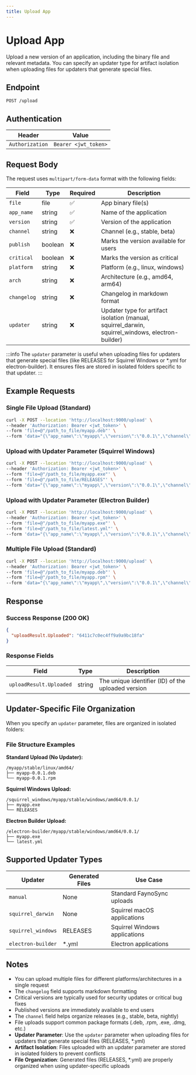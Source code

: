 ```yaml
---
title: Upload App
---
```


# Upload App

Upload a new version of an application, including the binary file and relevant metadata. You can specify an updater type for artifact isolation when uploading files for updaters that generate special files.

## Endpoint

```
POST /upload
```

## Authentication

| Header | Value |
|--------|-------|
| `Authorization` | `Bearer <jwt_token>` |

## Request Body

The request uses `multipart/form-data` format with the following fields:

| Field | Type | Required | Description |
|-------|------|----------|-------------|
| `file` | file | ✅ | App binary file(s) |
| `app_name` | string | ✅ | Name of the application |
| `version` | string | ✅ | Version of the application |
| `channel` | string | ❌ | Channel (e.g., stable, beta) |
| `publish` | boolean | ❌ | Marks the version available for users |
| `critical` | boolean | ❌ | Marks the version as critical |
| `platform` | string | ❌ | Platform (e.g., linux, windows) |
| `arch` | string | ❌ | Architecture (e.g., amd64, arm64) |
| `changelog` | string | ❌ | Changelog in markdown format |
| `updater` | string | ❌ | Updater type for artifact isolation (manual, squirrel_darwin, squirrel_windows, electron-builder) |

:::info
The `updater` parameter is useful when uploading files for updaters that generate special files (like RELEASES for Squirrel Windows or *.yml for electron-builder). It ensures files are stored in isolated folders specific to that updater.
:::

## Example Requests

### Single File Upload (Standard)

```bash
curl -X POST --location 'http://localhost:9000/upload' \
--header 'Authorization: Bearer <jwt_token>' \
--form 'file=@"/path_to_file/myapp.deb"' \
--form 'data="{\"app_name\":\"myapp\",\"version\":\"0.0.1\",\"channel\":\"stable\",\"publish\":true,\"platform\":\"linux\",\"arch\":\"amd64\",\"changelog\":\"### Changelog\\n\\n- Added new feature X\\n- Fixed bug Y\"}"'
```

### Upload with Updater Parameter (Squirrel Windows)

```bash
curl -X POST --location 'http://localhost:9000/upload' \
--header 'Authorization: Bearer <jwt_token>' \
--form 'file=@"/path_to_file/myapp.exe"' \
--form 'file=@"/path_to_file/RELEASES"' \
--form 'data="{\"app_name\":\"myapp\",\"version\":\"0.0.1\",\"channel\":\"stable\",\"publish\":true,\"platform\":\"windows\",\"arch\":\"amd64\",\"updater\":\"squirrel_windows\",\"changelog\":\"### Changelog\\n\\n- Added new feature X\\n- Fixed bug Y\"}"'
```

### Upload with Updater Parameter (Electron Builder)

```bash
curl -X POST --location 'http://localhost:9000/upload' \
--header 'Authorization: Bearer <jwt_token>' \
--form 'file=@"/path_to_file/myapp.exe"' \
--form 'file=@"/path_to_file/latest.yml"' \
--form 'data="{\"app_name\":\"myapp\",\"version\":\"0.0.1\",\"channel\":\"stable\",\"publish\":true,\"platform\":\"windows\",\"arch\":\"amd64\",\"updater\":\"electron-builder\",\"changelog\":\"### Changelog\\n\\n- Added new feature X\\n- Fixed bug Y\"}"'
```

### Multiple File Upload (Standard)

```bash
curl -X POST --location 'http://localhost:9000/upload' \
--header 'Authorization: Bearer <jwt_token>' \
--form 'file=@"/path_to_file/myapp.deb"' \
--form 'file=@"/path_to_file/myapp.rpm"' \
--form 'data="{\"app_name\":\"myapp\",\"version\":\"0.0.1\",\"channel\":\"stable\",\"publish\":true,\"platform\":\"linux\",\"arch\":\"amd64\",\"changelog\":\"### Changelog\\n\\n- Added new feature X\\n- Fixed bug Y\"}"'
```

## Response

### Success Response (200 OK)

```json
{
  "uploadResult.Uploaded": "6411c7c0ec4ff9a9a9bc18fa"
}
```

### Response Fields

| Field | Type | Description |
|-------|------|-------------|
| `uploadResult.Uploaded` | string | The unique identifier (ID) of the uploaded version |

## Updater-Specific File Organization

When you specify an `updater` parameter, files are organized in isolated folders:

### File Structure Examples

**Standard Upload (No Updater):**
```
/myapp/stable/linux/amd64/
├── myapp-0.0.1.deb
└── myapp-0.0.1.rpm
```

**Squirrel Windows Upload:**
```
/squirrel_windows/myapp/stable/windows/amd64/0.0.1/
├── myapp.exe
└── RELEASES
```

**Electron Builder Upload:**
```
/electron-builder/myapp/stable/windows/amd64/0.0.1/
├── myapp.exe
└── latest.yml
```

## Supported Updater Types

| Updater | Generated Files | Use Case |
|---------|-----------------|----------|
| `manual` | None | Standard FaynoSync uploads |
| `squirrel_darwin` | None | Squirrel macOS applications |
| `squirrel_windows` | RELEASES | Squirrel Windows applications |
| `electron-builder` | *.yml | Electron applications |

## Notes

- You can upload multiple files for different platforms/architectures in a single request
- The `changelog` field supports markdown formatting
- Critical versions are typically used for security updates or critical bug fixes
- Published versions are immediately available to end users
- The `channel` field helps organize releases (e.g., stable, beta, nightly)
- File uploads support common package formats (.deb, .rpm, .exe, .dmg, etc.)
- **Updater Parameter**: Use the `updater` parameter when uploading files for updaters that generate special files (RELEASES, *.yml)
- **Artifact Isolation**: Files uploaded with an updater parameter are stored in isolated folders to prevent conflicts
- **File Organization**: Generated files (RELEASES, *.yml) are properly organized when using updater-specific uploads